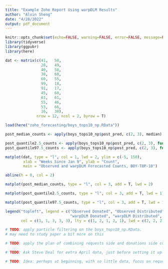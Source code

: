 ```yaml
---
title: "Example Zoho Report Using warpDLM Results"
author: "Alvin Sheng"
date: "4/28/2022"
output: pdf_document
---
```


```r
knitr::opts_chunk$set(echo=FALSE, warning=FALSE, error=FALSE, message=FALSE)
library(tidyverse)
library(ggpubr)
library(here)
```

<!-- read in corresp. warpDLM objects -->

```r
dat <- matrix(c(41,   50,
                28,   49,
                40,   58,
                38,   60,
                60,   55,
                99,   18,
                91,   17,
                45,   60,
                61,   61,
                55,   46,
                53,   66,
                16,   38),
              nrow = 12, ncol = 2, byrow = T)

load(here("zoho_forecasting/boys_tops10_np.RData"))

```


```r

post_median_counts <- apply(boys_tops10_np$post_pred, c(2, 3), median)

post_quantile2.5_counts <- apply(boys_tops10_np$post_pred, c(2, 3), function(vec) quantile(vec, c(.025)))
post_quantile97.5_counts <- apply(boys_tops10_np$post_pred, c(2, 3), function(vec) quantile(vec, c(.975)))

matplot(dat, type = "l", col = 1, lwd = 2, ylim = c(-5, 150), 
        xlab = "Weeks Since Jan 9", ylab = "Count", 
        main = "Observed and warpDLM Forecasted Counts, BOY-TOP-10")

abline(h = 0, col = 2)

matplot(post_median_counts, type = "l", col = 3, add = T, lwd = 2)

matplot(post_quantile2.5_counts, type = "l", col = 3, add = T, lwd = 1)

matplot(post_quantile97.5_counts, type = "l", col = 3, add = T, lwd = 1)

legend("topleft", legend = c("Observed Donated", "Observed Distributed", 
                             "warpDLM Donated", "warpDLM Distributed", "Corresponding 95% Credible Intervals"), 
       col = c(1, 1, 3, 3, 3), lty = c(1, 2, 1, 2, 1), lwd = c(2, 2, 2, 2, 1))
```



```r

# TODO: apply particle filtering on the boys_tops10_np.RData. 
# may need to study paper a bit more on this

# TODO: apply the plan of combining requests side and donations side curves

# TODO: Ask Steve Deal for extra April data, just before setting it up at Note in the Pocket.

# TODO: Idea: perhaps at beginning, with so little data, focus on requests side of the process. Can use orders filled data for this. Just say, take the donations side with grain of salt in the beginning

```




